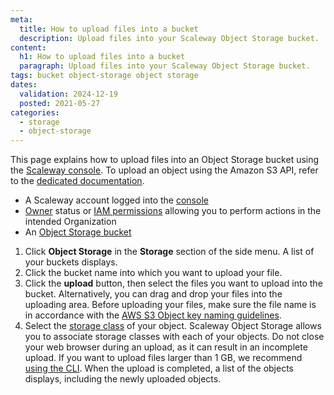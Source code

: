 ```yaml
---
meta:
  title: How to upload files into a bucket
  description: Upload files into your Scaleway Object Storage bucket.
content:
  h1: How to upload files into a bucket
  paragraph: Upload files into your Scaleway Object Storage bucket.
tags: bucket object-storage object storage
dates:
  validation: 2024-12-19
  posted: 2021-05-27
categories:
  - storage
  - object-storage
---
```


This page explains how to upload files into an Object Storage bucket using the [Scaleway console](https://consol.scaleway.com). To upload an object using the Amazon S3 API, refer to the [dedicated documentation](/object-storage/api-cli/object-operations/#putobject).

<Macro id="requirements" />

- A Scaleway account logged into the [console](https://console.scaleway.com)
- [Owner](/iam/concepts/#owner) status or [IAM permissions](/iam/concepts/#permission) allowing you to perform actions in the intended Organization
- An [Object Storage bucket](/object-storage/how-to/create-a-bucket/)

1. Click **Object Storage** in the **Storage** section of the side menu. A list of your buckets displays.
2. Click the bucket name into which you want to upload your file.
3. Click the **upload** button, then select the files you want to upload into the bucket. Alternatively, you can drag and drop your files into the uploading area.
    <Message type="important">
      Before uploading your files, make sure the file name is in accordance with the [AWS S3 Object key naming guidelines](https://docs.aws.amazon.com/AmazonS3/latest/dev/UsingMetadata.html#object-key-guidelines).
    </Message>
4. Select the [storage class](/object-storage/concepts/#storage-class) of your object. Scaleway Object Storage allows you to associate storage classes with each of your objects.
    <Message type="important">
      Do not close your web browser during an upload, as it can result in an incomplete upload. If you want to upload files larger than 1 GB, we recommend [using the CLI](/object-storage/api-cli/object-operations/#putobject).
    </Message>
    When the upload is completed, a list of the objects displays, including the newly uploaded objects.
